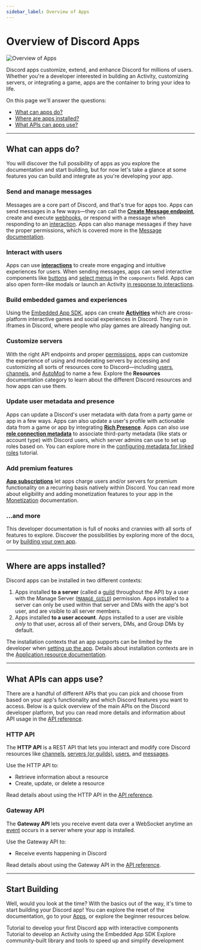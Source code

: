 ```yaml
---
sidebar_label: Overview of Apps
---
```


# Overview of Discord Apps

![Overview of Apps](images/overview-of-apps-banner.png)

Discord apps customize, extend, and enhance Discord for millions of users. Whether you're a developer interested in building an Activity, customizing servers, or integrating a game, apps are the container to bring your idea to life.

On this page we'll answer the questions:

- [What can apps do?](/docs/quick-start/overview-of-apps#what-can-apps-do)
- [Where are apps installed?](/docs/quick-start/overview-of-apps#where-are-apps-installed)
- [What APIs can apps use?](/docs/quick-start/overview-of-apps#what-apis-can-apps-use)

---

## What can apps do?

You will discover the full possibility of apps as you explore the documentation and start building, but for now let's take a glance at some features you can build and integrate as you're developing your app.

### Send and manage messages

Messages are a core part of Discord, and that's true for apps too. Apps can send messages in a few ways—they can call the **[Create Message endpoint](/docs/resources/message#create-message)**, create and execute [webhooks](/docs/resources/webhook), or respond with a message when responding to an [interaction](/docs/interactions/overview). Apps can also manage messages if they have the proper permissions, which is covered more in the [Message documentation](/docs/resources/message).

### Interact with users

Apps can use **[interactions](/docs/interactions/overview)** to create more engaging and intuitive experiences for users. When sending messages, apps can send interactive components like [buttons](/docs/components/reference#button) and [select menus](/docs/components/reference#string-select) in the `components` field. Apps can also open form-like modals or launch an Activity [in response to interactions](/docs/interactions/receiving-and-responding#interaction-response-object-modal).

### Build embedded games and experiences

Using the [Embedded App SDK](/docs/developer-tools/embedded-app-sdk), apps can create **[Activities](/docs/activities/overview)** which are cross-platform interactive games and social experiences in Discord. They run in iframes in Discord, where people who play games are already hanging out.

### Customize servers

With the right API endpoints and proper [permissions](/docs/topics/permissions), apps can customize the experience of using and moderating servers by accessing and customizing all sorts of resources core to Discord—including [users](/docs/resources/user), [channels](/docs/resources/channel), and [AutoMod](/docs/resources/auto-moderation) to name a few. Explore the **Resources** documentation category to learn about the different Discord resources and how apps can use them.

### Update user metadata and presence

Apps can update a Discord's user metadata with data from a party game or app in a few ways. Apps can also update a user's profile with actionable data from a game or app by integrating **[Rich Presence](/docs/rich-presence/overview)**. Apps can also use **[role connection metadata](/docs/resources/application-role-connection-metadata)** to associate third-party metadata (like stats or account type) with Discord users, which server admins can use to set up roles based on. You can explore more in the [configuring metadata for linked roles](/docs/tutorials/configuring-app-metadata-for-linked-roles) tutorial.

### Add premium features

**[App subscriptions](/docs/monetization/implementing-app-subscriptions)** let apps charge users and/or servers for premium functionality on a recurring basis natively within Discord. You can read more about eligibility and adding monetization features to your app in the [Monetization](/docs/monetization/overview) documentation.

### ...and more

This developer documentation is full of nooks and crannies with all sorts of features to explore. Discover the possibilities by exploring more of the docs, or by [building your own app](https://discord.com/developers/applications).

---

## Where are apps installed?

Discord apps can be installed in two different contexts:

1. Apps installed **to a server** (called a [guild](/docs/resources/guild) throughout the API) by a user with the Manage Server ([`MANAGE_GUILD`](/docs/topics/permissions#permissions-bitwise-permission-flags)) permission. Apps installed to a server can only be used within that server and DMs with the app's bot user, and are visible to all server members.
2. Apps installed **to a user account**. Apps installed to a user are visible *only* to that user, across all of their servers, DMs, and Group DMs by default.

The installation contexts that an app supports can be limited by the developer when [setting up the app](/docs/resources/application#setting-supported-installation-contexts). Details about installation contexts are in the [Application resource documentation](/docs/resources/application#installation-context).

---

## What APIs can apps use?

There are a handful of different APIs that you can pick and choose from based on your app's functionality and which Discord features you want to access. Below is a quick overview of the main APIs on the Discord developer platform, but you can read more details and information about API usage in the [API reference](/docs/reference).

### HTTP API

The **HTTP API** is a REST API that lets you interact and modify core Discord resources like [channels](/docs/resources/channel), [servers (or guilds)](/docs/resources/guild), [users](/docs/resources/user), and [messages](/docs/resources/message#message-object).

Use the HTTP API to:
- Retrieve information about a resource
- Create, update, or delete a resource

Read details about using the HTTP API in the [API reference](/docs/reference#http-api).

### Gateway API

The **Gateway API** lets you receive event data over a WebSocket anytime an [event](/docs/events/gateway-events) occurs in a server where your app is installed.

Use the Gateway API to:
- Receive events happening in Discord

Read details about using the Gateway API in the [API reference](/docs/reference#gateway-websocket-api).

---

## Start Building

Well, would you look at the time? With the basics out of the way, it's time to start building your Discord app! You can explore the reset of the documentation, go to your [Apps](https://discord.com/developers/applications), or explore the beginner resources below.

<Container>
  <Card title="Develop your First App" link="/docs/quick-start/getting-started" icon="AppsIcon">
    Tutorial to develop your first Discord app with interactive components
  </Card>
  <Card title="Build an Activity on Discord" link="/docs/activities/building-an-activity" icon="ActivitiesIcon">
    Tutorial to develop an Activity using the Embedded App SDK
  </Card>
  <Card title="Explore Developer Tools" link="/docs/developer-tools/community-resources" icon="WrenchIcon">
    Explore community-built library and tools to speed up and simplify development
  </Card>
</Container>
